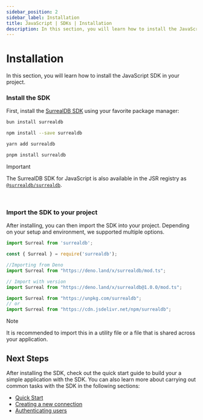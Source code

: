 ```yaml
---
sidebar_position: 2
sidebar_label: Installation
title: JavaScript | SDKs | Installation
description: In this section, you will learn how to install the JavaScript SDK in your project.
---
```


# Installation

In this section, you will learn how to install the JavaScript SDK in your project. 

### Install the SDK

First, install the [SurrealDB SDK](https://npmjs.com/package/surrealdb) using your favorite package manager:


<Tabs groupId="node-package-manager">
  <TabItem value="bun" label="bun">

```bash
bun install surrealdb
```

  </TabItem>
  <TabItem value="npm" label="npm" default>

```bash
npm install --save surrealdb
```

  </TabItem>
  <TabItem value="yarn" label="yarn">

```bash
yarn add surrealdb
```

  </TabItem>
  <TabItem value="pnpm" label="pnpm">

```bash
pnpm install surrealdb
```

  </TabItem>
</Tabs>

> [!IMPORTANT]
> The SurrealDB SDK for JavaScript is also available in the JSR registry as [`@surrealdb/surrealdb`](https://jsr.io/@surrealdb/surrealdb).

<br />

### Import the SDK to your project

After installing, you can then import the SDK into your project. Depending on your setup and environment, we supported multiple options.

<Tabs groupId="node-package-manager">
<TabItem value="es6" label="ES6" default>

```ts
import Surreal from 'surrealdb';
```

</TabItem>
<TabItem value="bun" label="CommonJS" >

```ts
const { Surreal } = require('surrealdb');
```

</TabItem>
<TabItem value="deno" label="Deno">

```ts
//Importing from Deno
import Surreal from "https://deno.land/x/surrealdb/mod.ts";

// Import with version 
import Surreal from "https://deno.land/x/surrealdb@1.0.0/mod.ts";
```

</TabItem>
  <TabItem value="CDN" label="CDN">

```ts
import Surreal from "https://unpkg.com/surrealdb";
// or
import Surreal from "https://cdn.jsdelivr.net/npm/surrealdb";
```

  </TabItem>
</Tabs>

> [!NOTE]
> It is recommended to import this in a utility file or a file that is shared across your application.


## Next Steps

After installing the SDK, check out the quick start guide to build your a simple application with the SDK. You can also learn more about carrying out common tasks with the SDK in the following sections:
- [Quick Start](/docs/sdk/javascript/start)
- [Creating a new connection](/docs/sdk/javascript/core/create-a-new-connection)
- [Authenticating users](/docs/sdk/javascript/core/authenticating-users)
